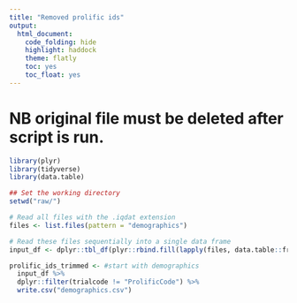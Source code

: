 ```yaml
---
title: "Removed prolific ids"
output:
  html_document:
    code_folding: hide
    highlight: haddock
    theme: flatly
    toc: yes
    toc_float: yes
---
```


# NB original file must be deleted after script is run.

```r
library(plyr)
library(tidyverse)
library(data.table)

## Set the working directory
setwd("raw/")

# Read all files with the .iqdat extension
files <- list.files(pattern = "demographics")  

# Read these files sequentially into a single data frame
input_df <- dplyr::tbl_df(plyr::rbind.fill(lapply(files, data.table::fread, header = TRUE)))  # tbl_df() requires dplyr, rbind.fill() requires plyr, fread requires data.table

prolific_ids_trimmed <- #start with demographics
  input_df %>%
  dplyr::filter(trialcode != "ProlificCode") %>%
  write.csv("demographics.csv")
```

